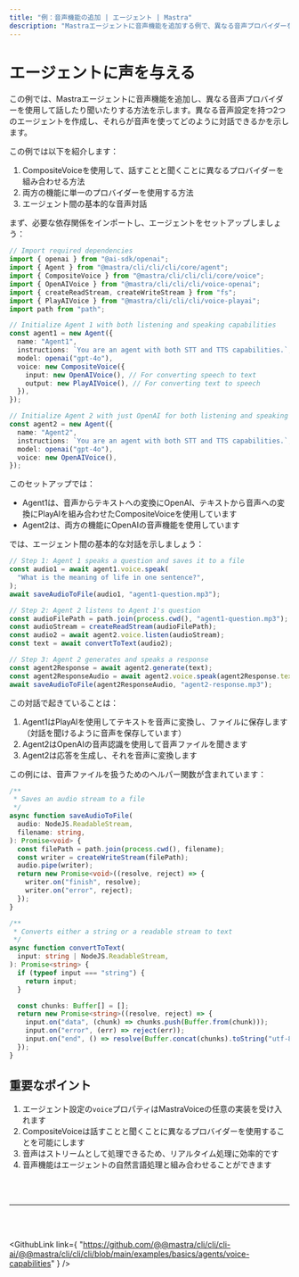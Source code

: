 ```yaml
---
title: "例：音声機能の追加 | エージェント | Mastra"
description: "Mastraエージェントに音声機能を追加する例で、異なる音声プロバイダーを使用して話したり聞いたりする機能を有効にします。"
---
```



# エージェントに声を与える

この例では、Mastraエージェントに音声機能を追加し、異なる音声プロバイダーを使用して話したり聞いたりする方法を示します。異なる音声設定を持つ2つのエージェントを作成し、それらが音声を使ってどのように対話できるかを示します。

この例では以下を紹介します：

1. CompositeVoiceを使用して、話すことと聞くことに異なるプロバイダーを組み合わせる方法
2. 両方の機能に単一のプロバイダーを使用する方法
3. エージェント間の基本的な音声対話

まず、必要な依存関係をインポートし、エージェントをセットアップしましょう：

```ts showLineNumbers copy
// Import required dependencies
import { openai } from "@ai-sdk/openai";
import { Agent } from "@mastra/cli/cli/cli/core/agent";
import { CompositeVoice } from "@mastra/cli/cli/cli/core/voice";
import { OpenAIVoice } from "@mastra/cli/cli/cli/voice-openai";
import { createReadStream, createWriteStream } from "fs";
import { PlayAIVoice } from "@mastra/cli/cli/cli/voice-playai";
import path from "path";

// Initialize Agent 1 with both listening and speaking capabilities
const agent1 = new Agent({
  name: "Agent1",
  instructions: `You are an agent with both STT and TTS capabilities.`,
  model: openai("gpt-4o"),
  voice: new CompositeVoice({
    input: new OpenAIVoice(), // For converting speech to text
    output: new PlayAIVoice(), // For converting text to speech
  }),
});

// Initialize Agent 2 with just OpenAI for both listening and speaking capabilities
const agent2 = new Agent({
  name: "Agent2",
  instructions: `You are an agent with both STT and TTS capabilities.`,
  model: openai("gpt-4o"),
  voice: new OpenAIVoice(),
});
```

このセットアップでは：

- Agent1は、音声からテキストへの変換にOpenAI、テキストから音声への変換にPlayAIを組み合わせたCompositeVoiceを使用しています
- Agent2は、両方の機能にOpenAIの音声機能を使用しています

では、エージェント間の基本的な対話を示しましょう：

```ts showLineNumbers copy
// Step 1: Agent 1 speaks a question and saves it to a file
const audio1 = await agent1.voice.speak(
  "What is the meaning of life in one sentence?",
);
await saveAudioToFile(audio1, "agent1-question.mp3");

// Step 2: Agent 2 listens to Agent 1's question
const audioFilePath = path.join(process.cwd(), "agent1-question.mp3");
const audioStream = createReadStream(audioFilePath);
const audio2 = await agent2.voice.listen(audioStream);
const text = await convertToText(audio2);

// Step 3: Agent 2 generates and speaks a response
const agent2Response = await agent2.generate(text);
const agent2ResponseAudio = await agent2.voice.speak(agent2Response.text);
await saveAudioToFile(agent2ResponseAudio, "agent2-response.mp3");
```

この対話で起きていることは：

1. Agent1はPlayAIを使用してテキストを音声に変換し、ファイルに保存します（対話を聞けるように音声を保存しています）
2. Agent2はOpenAIの音声認識を使用して音声ファイルを聞きます
3. Agent2は応答を生成し、それを音声に変換します

この例には、音声ファイルを扱うためのヘルパー関数が含まれています：

```ts showLineNumbers copy
/**
 * Saves an audio stream to a file
 */
async function saveAudioToFile(
  audio: NodeJS.ReadableStream,
  filename: string,
): Promise<void> {
  const filePath = path.join(process.cwd(), filename);
  const writer = createWriteStream(filePath);
  audio.pipe(writer);
  return new Promise<void>((resolve, reject) => {
    writer.on("finish", resolve);
    writer.on("error", reject);
  });
}

/**
 * Converts either a string or a readable stream to text
 */
async function convertToText(
  input: string | NodeJS.ReadableStream,
): Promise<string> {
  if (typeof input === "string") {
    return input;
  }

  const chunks: Buffer[] = [];
  return new Promise<string>((resolve, reject) => {
    input.on("data", (chunk) => chunks.push(Buffer.from(chunk)));
    input.on("error", (err) => reject(err));
    input.on("end", () => resolve(Buffer.concat(chunks).toString("utf-8")));
  });
}
```

## 重要なポイント

1. エージェント設定の`voice`プロパティはMastraVoiceの任意の実装を受け入れます
2. CompositeVoiceは話すことと聞くことに異なるプロバイダーを使用することを可能にします
3. 音声はストリームとして処理できるため、リアルタイム処理に効率的です
4. 音声機能はエージェントの自然言語処理と組み合わせることができます

<br />
<br />
<hr className="dark:border-[#404040] border-gray-300" />
<br />
<br />

<GithubLink
  link={
    "https://github.com/@@mastra/cli/cli/cli-ai/@@mastra/cli/cli/cli/blob/main/examples/basics/agents/voice-capabilities"
  }
/>
